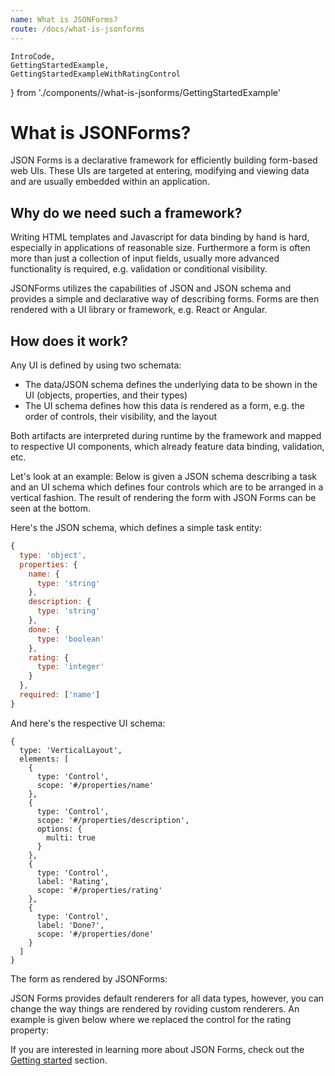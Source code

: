 ```yaml
---
name: What is JSONForms?
route: /docs/what-is-jsonforms
---
```


    IntroCode, 
    GettingStartedExample, 
    GettingStartedExampleWithRatingControl 
} from './components//what-is-jsonforms/GettingStartedExample'

# What is JSONForms?

JSON Forms is a declarative framework for efficiently building form-based web UIs.
These UIs are targeted at entering, modifying and viewing data and are usually embedded within an application.

## Why do we need such a framework?
Writing HTML templates and Javascript for data binding by hand is hard, especially in applications
of reasonable size.
Furthermore a form is often more than just a collection of input fields, usually more
advanced functionality is required, e.g. validation or conditional visibility.

JSONForms utilizes the capabilities of JSON and JSON schema and
provides a simple and declarative way of describing forms.
Forms are then rendered with a UI library or framework, e.g. React or Angular.

## How does it work?
Any UI is defined by using two schemata:

* The data/JSON schema defines the underlying data to be shown in the UI (objects, properties, and their types)
* The UI schema defines how this data is rendered as a form, e.g. the order of controls, their visibility, and the layout

Both artifacts are interpreted during runtime by the framework and mapped to respective UI components,
which already feature data binding, validation, etc.

Let's look at an example: Below is given a JSON schema describing a task and an
UI schema which defines four controls which are to be arranged in a vertical fashion.
The result of rendering the form with JSON Forms can be seen at the bottom.

Here's the JSON schema, which defines a simple task entity:

```javascript
{
  type: 'object',
  properties: {
    name: {
      type: 'string'
    },
    description: {
      type: 'string'
    },
    done: {
      type: 'boolean'
    },
    rating: {
      type: 'integer'
    }
  },
  required: ['name']
}
```

And here's the respective UI schema:
```
{
  type: 'VerticalLayout',
  elements: [
    {
      type: 'Control',
      scope: '#/properties/name'
    },
    {
      type: 'Control',
      scope: '#/properties/description',
      options: {
        multi: true
      }
    },
    {
      type: 'Control',
      label: 'Rating',
      scope: '#/properties/rating'
    },
    {
      type: 'Control',
      label: 'Done?',
      scope: '#/properties/done'
    }
  ]
}
```

 The form as rendered by JSONForms:

<GettingStartedExample />

JSON Forms provides default renderers for all data types, however, you can change the way things are rendered by
roviding custom renderers. An example is given below where we replaced the control for the rating property:

<GettingStartedExampleWithRatingControl />

If you are interested in learning more about JSON Forms, check out
the [Getting started](/docs/getting-started) section.

